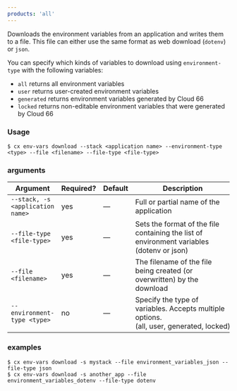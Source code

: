```yaml
---
products: 'all'
---
```


Downloads the environment variables from an application and writes them to a file. This file can either use the same format as web download (`dotenv`) or `json`.

You can specify which kinds of variables to download using `environment-type` with the following variables: 

- `all` returns all environment variables
- `user` returns user-created environment variables
- `generated` returns environment variables generated by Cloud 66
- `locked` returns non-editable environment variables that were generated by Cloud 66

### Usage

```shell
$ cx env-vars download --stack <application name> --environment-type <type> --file <filename> --file-type <file-type>
```

### arguments

| Argument | Required? | Default | Description |
|  ---  |  ---  |  ---  |  ---  |
| `--stack, -s <application name>` | yes | — | Full or partial name of the application |
| `--file-type <file-type>` | yes | — | Sets the format of the file containing the list of environment variables (dotenv or json) |
| `--file <filename>` | yes | — | The filename of the file being created (or overwritten) by the download |
| `--environment-type <type>` | no | — | Specify the type of variables. Accepts multiple options. (all, user, generated, locked) |

### examples

```shell
$ cx env-vars download -s mystack --file environment_variables_json --file-type json
$ cx env-vars download -s another_app --file environment_variables_dotenv --file-type dotenv
```

